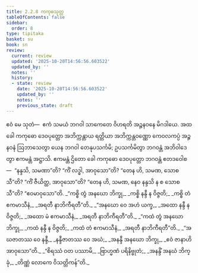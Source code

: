 ```yaml
---
title: 2.2.8 ကကုဓသုတ္တ
tableOfContents: false
sidebar:
  order: 8
type: tipitaka
basket: su
book: sn
review:
  current: review
  updated: '2025-10-20T14:56:56.603522'
  updated_by: ''
  notes: ''
  history:
  - state: review
    date: '2025-10-20T14:56:56.603522'
    updated_by: ''
    notes: ''
    previous_state: draft
---
```



<DynamicBreadcrumb />


<ReviewStatus review={frontmatter.review} showDetails={true} />

<HypothesisAnnotation frontmatter={frontmatter} />

<Division number="99" book="sn" e="ch" v="18" p="295">

<Paragraph number="453" book="sn">
ဧဝံ မေ သုတံ—  ဧကံ သမယံ ဘဂဝါ သာကေတေ ဝိဟရတိ အဉ္ဇနဝနေ မိဂဒါယေ. အထ ခေါ ကကုဓော ဒေဝပုတ္တော အဘိက္ကန္တာယ ရတ္တိယာ အဘိက္ကန္တဝဏ္ဏော ကေဝလကပ္ပံ အဉ္ဇနဝနံ ဩဘာသေတွာ ယေန ဘဂဝါ တေနုပသင်္ကမိ; ဥပသင်္ကမိတွာ ဘဂဝန္တံ အဘိဝါဒေတွာ ဧကမန္တံ အဋ္ဌာသိ. ဧကမန္တံ ဌိတော ခေါ ကကုဓော ဒေဝပုတ္တော ဘဂဝန္တံ ဧတဒဝေါစ—  “နန္ဒသိ, သမဏာ”တိ? “ကိံ လဒ္ဓါ, အာဝုသော”တိ? “တေန ဟိ, သမဏ, သောစသီ”တိ? “ကိံ ဇီယိတ္ထ, အာဝုသော”တိ? “တေန ဟိ, သမဏ, နေဝ နန္ဒသိ န စ သောစသီ”တိ? “ဧဝမာဝုသော”တိ.
</Paragraph>

<Paragraph number="454" type="verses" book="sn">
_“ကစ္စိ တွံ အနဃော ဘိက္ခု,_  
_ကစ္စိ နန္ဒီ န ဝိဇ္ဇတိ;_  
_ကစ္စိ တံ ဧကမာသီနံ,_  
_အရတီ နာဘိကီရတီ”တိ._  

</Paragraph>

<Paragraph number="455" type="verses" book="sn">
_“အနဃော ဝေ အဟံ ယက္ခ,_  
_အထော နန္ဒီ န ဝိဇ္ဇတိ;_  
_အထော မံ ဧကမာသီနံ,_  
_အရတီ နာဘိကီရတီ”တိ._  

</Paragraph>

<Paragraph number="456" type="verses" book="sn">
_“ကထံ တွံ အနဃော ဘိက္ခု,_  
_ကထံ နန္ဒီ န ဝိဇ္ဇတိ;_  
_ကထံ တံ ဧကမာသီနံ,_  
_အရတီ နာဘိကီရတီ”တိ._  

</Paragraph>

<Paragraph number="457" type="verses" book="sn">
_“အဃဇာတဿ ဝေ နန္ဒီ,_  
_နန္ဒီဇာတဿ ဝေ အဃံ;_  
_အနန္ဒီ အနဃော ဘိက္ခု,_  
_ဧဝံ ဇာနာဟိ အာဝုသော”တိ._  

</Paragraph>

<Paragraph number="458" type="verses" book="sn">
_“စိရဿံ ဝတ ပဿာမိ,_  
_ဗြာဟ္မဏံ ပရိနိဗ္ဗုတံ;_  
_အနန္ဒိံ အနဃံ ဘိက္ခုံ,_  
_တိဏ္ဏံ လောကေ ဝိသတ္တိကန်”တိ._
</Paragraph>
</Division>